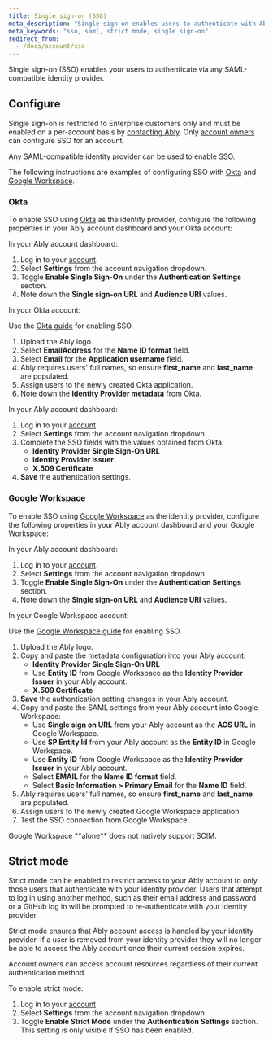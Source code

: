 ```yaml
---
title: Single sign-on (SSO)
meta_description: "Single sign-on enables users to authenticate with Ably using your own identity provider."
meta_keywords: "sso, saml, strict mode, single sign-on"
redirect_from:
  - /docs/account/sso
---
```


Single sign-on (SSO) enables your users to authenticate via any SAML-compatible identity provider.

## Configure <a id="configure"/>

Single sign-on is restricted to Enterprise customers only and must be enabled on a per-account basis by [contacting Ably](https://ably.com/contact). Only [account owners](/docs/platform/account/users) can configure SSO for an account.

Any SAML-compatible identity provider can be used to enable SSO.

The following instructions are examples of configuring SSO with [Okta](#okta) and [Google Workspace](#google).

### Okta <a id="okta"/>

To enable SSO using [Okta](https://www.okta.com/) as the identity provider, configure the following properties in your Ably account dashboard and your Okta account:

In your Ably account dashboard:

1. Log in to your [account](https://ably.com/accounts/any).
2. Select **Settings** from the account navigation dropdown.
3. Toggle **Enable Single Sign-On** under the **Authentication Settings** section.
4. Note down the **Single sign-on URL** and **Audience URI** values.

In your Okta account:

Use the [Okta guide](https://developer.okta.com/docs/guides/saml-application-setup/overview/) for enabling SSO.

1. Upload the Ably logo.
2. Select **EmailAddress** for the **Name ID format** field.
3. Select **Email** for the **Application username** field.
4. Ably requires users' full names, so ensure **first_name** and **last_name** are populated.
5. Assign users to the newly created Okta application.
6. Note down the **Identity Provider metadata** from Okta.

In your Ably account dashboard:

1. Log in to your [account](https://ably.com/accounts/any).
2. Select **Settings** from the account navigation dropdown.
3. Complete the SSO fields with the values obtained from Okta:
    * **Identity Provider Single Sign-On URL**
    * **Identity Provider Issuer**
    * **X.509 Certificate**
4. **Save** the authentication settings.

### Google Workspace <a id="google"/>

To enable SSO using [Google Workspace](https://workspace.google.com/) as the identity provider, configure the following properties in your Ably account dashboard and your Google Workspace:

In your Ably account dashboard:

1. Log in to your [account](https://ably.com/accounts/any).
2. Select **Settings** from the account navigation dropdown.
3. Toggle **Enable Single Sign-On** under the **Authentication Settings** section.
4. Note down the **Single sign-on URL** and **Audience URI** values.

In your Google Workspace account:

Use the [Google Workspace guide](https://support.google.com/a/answer/6087519?hl=en) for enabling SSO.

1. Upload the Ably logo.
2. Copy and paste the metadata configuration into your Ably account:
    * **Identity Provider Single Sign-On URL**
    * Use **Entity ID** from Google Workspace as the **Identity Provider Issuer** in your Ably account.
    * **X.509 Certificate**
3. **Save** the authentication setting changes in your Ably account.
4. Copy and paste the SAML settings from your Ably account into Google Workspace:
    * Use **Single sign on URL** from your Ably account as the **ACS URL** in Google Workspace.
    * Use **SP Entity Id** from your Ably account as the **Entity ID** in Google Workspace.
    * Use **Entity ID** from Google Workspace as the **Identity Provider Issuer** in your Ably account.
    * Select **EMAIL** for the **Name ID format** field.
    * Select **Basic Information > Primary Email** for the **Name ID** field.
5. Ably requires users' full names, so ensure **first_name** and **last_name** are populated.
6. Assign users to the newly created Google Workspace application.
7. Test the SSO connection from Google Workspace.

<Aside data-type='note'>
Google Workspace **alone** does not natively support SCIM.
</Aside>

## Strict mode <a id="strict"/>

Strict mode can be enabled to restrict access to your Ably account to only those users that authenticate with your identity provider. Users that attempt to log in using another method, such as their email address and password or a GitHub log in will be prompted to re-authenticate with your identity provider.

Strict mode ensures that Ably account access is handled by your identity provider. If a user is removed from your identity provider they will no longer be able to access the Ably account once their current session expires.

<Aside data-type='important'>
Account owners can access account resources regardless of their current authentication method.
</Aside>

To enable strict mode:

1. Log in to your [account](https://ably.com/accounts/any).
2. Select **Settings** from the account navigation dropdown.
3. Toggle **Enable Strict Mode** under the **Authentication Settings** section. This setting is only visible if SSO has been enabled.
